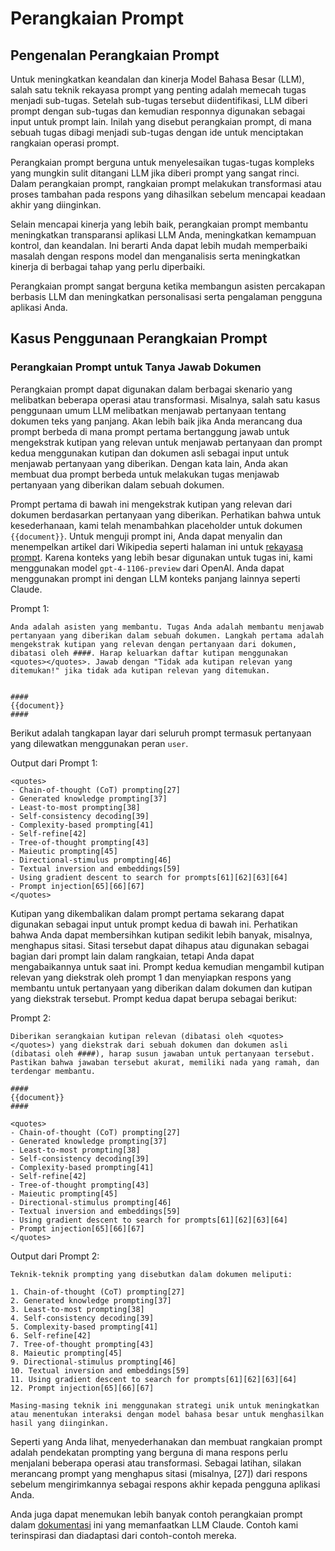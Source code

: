 

# Perangkaian Prompt


## Pengenalan Perangkaian Prompt

Untuk meningkatkan keandalan dan kinerja Model Bahasa Besar (LLM), salah satu teknik rekayasa prompt yang penting adalah memecah tugas menjadi sub-tugas. Setelah sub-tugas tersebut diidentifikasi, LLM diberi prompt dengan sub-tugas dan kemudian responnya digunakan sebagai input untuk prompt lain. Inilah yang disebut perangkaian prompt, di mana sebuah tugas dibagi menjadi sub-tugas dengan ide untuk menciptakan rangkaian operasi prompt.

Perangkaian prompt berguna untuk menyelesaikan tugas-tugas kompleks yang mungkin sulit ditangani LLM jika diberi prompt yang sangat rinci. Dalam perangkaian prompt, rangkaian prompt melakukan transformasi atau proses tambahan pada respons yang dihasilkan sebelum mencapai keadaan akhir yang diinginkan.

Selain mencapai kinerja yang lebih baik, perangkaian prompt membantu meningkatkan transparansi aplikasi LLM Anda, meningkatkan kemampuan kontrol, dan keandalan. Ini berarti Anda dapat lebih mudah memperbaiki masalah dengan respons model dan menganalisis serta meningkatkan kinerja di berbagai tahap yang perlu diperbaiki.

Perangkaian prompt sangat berguna ketika membangun asisten percakapan berbasis LLM dan meningkatkan personalisasi serta pengalaman pengguna aplikasi Anda.

## Kasus Penggunaan Perangkaian Prompt

### Perangkaian Prompt untuk Tanya Jawab Dokumen

Perangkaian prompt dapat digunakan dalam berbagai skenario yang melibatkan beberapa operasi atau transformasi. Misalnya, salah satu kasus penggunaan umum LLM melibatkan menjawab pertanyaan tentang dokumen teks yang panjang. Akan lebih baik jika Anda merancang dua prompt berbeda di mana prompt pertama bertanggung jawab untuk mengekstrak kutipan yang relevan untuk menjawab pertanyaan dan prompt kedua menggunakan kutipan dan dokumen asli sebagai input untuk menjawab pertanyaan yang diberikan. Dengan kata lain, Anda akan membuat dua prompt berbeda untuk melakukan tugas menjawab pertanyaan yang diberikan dalam sebuah dokumen.

Prompt pertama di bawah ini mengekstrak kutipan yang relevan dari dokumen berdasarkan pertanyaan yang diberikan. Perhatikan bahwa untuk kesederhanaan, kami telah menambahkan placeholder untuk dokumen `{{document}}`. Untuk menguji prompt ini, Anda dapat menyalin dan menempelkan artikel dari Wikipedia seperti halaman ini untuk [rekayasa prompt](https://en.wikipedia.org/wiki/Prompt_engineering). Karena konteks yang lebih besar digunakan untuk tugas ini, kami menggunakan model `gpt-4-1106-preview` dari OpenAI. Anda dapat menggunakan prompt ini dengan LLM konteks panjang lainnya seperti Claude.

Prompt 1:
```
Anda adalah asisten yang membantu. Tugas Anda adalah membantu menjawab pertanyaan yang diberikan dalam sebuah dokumen. Langkah pertama adalah mengekstrak kutipan yang relevan dengan pertanyaan dari dokumen, dibatasi oleh ####. Harap keluarkan daftar kutipan menggunakan <quotes></quotes>. Jawab dengan "Tidak ada kutipan relevan yang ditemukan!" jika tidak ada kutipan relevan yang ditemukan.


####
{{document}}
####
```

Berikut adalah tangkapan layar dari seluruh prompt termasuk pertanyaan yang dilewatkan menggunakan peran `user`.

<Screenshot src={PC1} alt="Perangkaian Prompt Bagian 1" />

Output dari Prompt 1:
```
<quotes>
- Chain-of-thought (CoT) prompting[27]
- Generated knowledge prompting[37]
- Least-to-most prompting[38]
- Self-consistency decoding[39]
- Complexity-based prompting[41]
- Self-refine[42]
- Tree-of-thought prompting[43]
- Maieutic prompting[45]
- Directional-stimulus prompting[46]
- Textual inversion and embeddings[59]
- Using gradient descent to search for prompts[61][62][63][64]
- Prompt injection[65][66][67]
</quotes>
```

Kutipan yang dikembalikan dalam prompt pertama sekarang dapat digunakan sebagai input untuk prompt kedua di bawah ini. Perhatikan bahwa Anda dapat membersihkan kutipan sedikit lebih banyak, misalnya, menghapus sitasi. Sitasi tersebut dapat dihapus atau digunakan sebagai bagian dari prompt lain dalam rangkaian, tetapi Anda dapat mengabaikannya untuk saat ini. Prompt kedua kemudian mengambil kutipan relevan yang diekstrak oleh prompt 1 dan menyiapkan respons yang membantu untuk pertanyaan yang diberikan dalam dokumen dan kutipan yang diekstrak tersebut. Prompt kedua dapat berupa sebagai berikut:

Prompt 2:
```
Diberikan serangkaian kutipan relevan (dibatasi oleh <quotes></quotes>) yang diekstrak dari sebuah dokumen dan dokumen asli (dibatasi oleh ####), harap susun jawaban untuk pertanyaan tersebut. Pastikan bahwa jawaban tersebut akurat, memiliki nada yang ramah, dan terdengar membantu.

####
{{document}}
####

<quotes>
- Chain-of-thought (CoT) prompting[27]
- Generated knowledge prompting[37]
- Least-to-most prompting[38]
- Self-consistency decoding[39]
- Complexity-based prompting[41]
- Self-refine[42]
- Tree-of-thought prompting[43]
- Maieutic prompting[45]
- Directional-stimulus prompting[46]
- Textual inversion and embeddings[59]
- Using gradient descent to search for prompts[61][62][63][64]
- Prompt injection[65][66][67]
</quotes>
```

Output dari Prompt 2:

```
Teknik-teknik prompting yang disebutkan dalam dokumen meliputi:

1. Chain-of-thought (CoT) prompting[27]
2. Generated knowledge prompting[37]
3. Least-to-most prompting[38]
4. Self-consistency decoding[39]
5. Complexity-based prompting[41]
6. Self-refine[42]
7. Tree-of-thought prompting[43]
8. Maieutic prompting[45]
9. Directional-stimulus prompting[46]
10. Textual inversion and embeddings[59]
11. Using gradient descent to search for prompts[61][62][63][64]
12. Prompt injection[65][66][67]

Masing-masing teknik ini menggunakan strategi unik untuk meningkatkan atau menentukan interaksi dengan model bahasa besar untuk menghasilkan hasil yang diinginkan.
```

Seperti yang Anda lihat, menyederhanakan dan membuat rangkaian prompt adalah pendekatan prompting yang berguna di mana respons perlu menjalani beberapa operasi atau transformasi. Sebagai latihan, silakan merancang prompt yang menghapus sitasi (misalnya, [27]) dari respons sebelum mengirimkannya sebagai respons akhir kepada pengguna aplikasi Anda.

Anda juga dapat menemukan lebih banyak contoh perangkaian prompt dalam [dokumentasi](https://docs.anthropic.com/claude/docs/prompt-chaining) ini yang memanfaatkan LLM Claude. Contoh kami terinspirasi dan diadaptasi dari contoh-contoh mereka.

